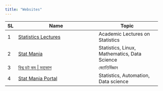 ```yaml
---
title: "Websites"
---
```


| SL | Name                                                        | Topic                                        |
|----|-------------------------------------------------------------|----------------------------------------------|
| 1  | [Statistics Lectures](https://docs.statmania.info/lectures) | Academic Lectures on Statistics              |
| 2  | [Stat Mania](https://www.statmania.info/)                   | Statistics, Linux, Mathematics, Data Science |
| 3  | [বিশ্ব ডট কম \| মহাকাশ](https://sky.bishwo.com)              | জ্যোতির্বিজ্ঞান                                 |
| 4  | [Stat Mania Portal](https://portal.statmania.info/)         | Statistics, Automation, Data science         |
